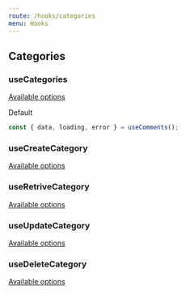 ```yaml
---
route: /hooks/categories
menu: Hooks
---
```


## Categories

### useCategories

[Available options](https://developer.wordpress.org/rest-api/reference/categories/#list-categories)

Default

```jsx
const { data, loading, error } = useComments();
```

### useCreateCategory

[Available options](https://developer.wordpress.org/rest-api/reference/categories/#create-a-category)

### useRetriveCategory

[Available options](https://developer.wordpress.org/rest-api/reference/categories/#retrieve-a-category)

### useUpdateCategory

[Available options](https://developer.wordpress.org/rest-api/reference/categories/#update-a-category)

### useDeleteCategory

[Available options](https://developer.wordpress.org/rest-api/reference/categories/#delete-a-category)
